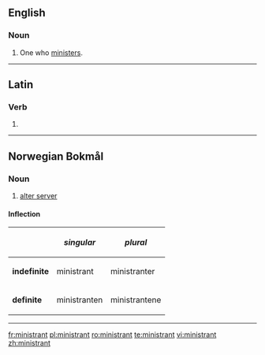 ==English==

===Noun===
{{en-noun}}

# One who [[minister]]s.

----

==Latin==

===Verb===
{{la-verb-form|ministrant}}

# {{conjugation of|ministrō||3|p|pres|act|ind|lang=la}}

----

==Norwegian Bokmål==

===Noun===
{{wikipedia|lang=no}}
{{head|no|noun}}

# [[alter server]]

====Inflection====
{|class="wikitable"
!
!''singular''
!''plural''
|-
|'''indefinite'''
|ministrant
|ministranter
|-
|'''definite'''
|ministranten
|ministrantene
|}

----

[[fr:ministrant]]
[[pl:ministrant]]
[[ro:ministrant]]
[[te:ministrant]]
[[vi:ministrant]]
[[zh:ministrant]]